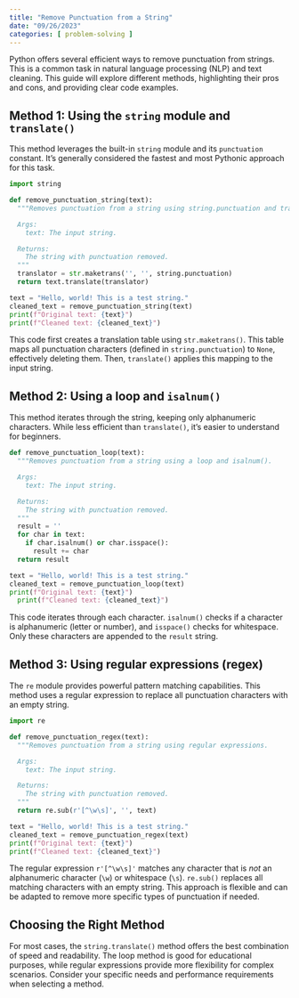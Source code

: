 ```yaml
---
title: "Remove Punctuation from a String"
date: "09/26/2023"
categories: [ problem-solving ]
---
```



Python offers several efficient ways to remove punctuation from strings.  This is a common task in natural language processing (NLP) and text cleaning.  This guide will explore different methods, highlighting their pros and cons, and providing clear code examples.

## Method 1: Using the `string` module and `translate()`

This method leverages the built-in `string` module and its `punctuation` constant. It's generally considered the fastest and most Pythonic approach for this task.

```python
import string

def remove_punctuation_string(text):
  """Removes punctuation from a string using string.punctuation and translate().

  Args:
    text: The input string.

  Returns:
    The string with punctuation removed.
  """
  translator = str.maketrans('', '', string.punctuation)
  return text.translate(translator)

text = "Hello, world! This is a test string."
cleaned_text = remove_punctuation_string(text)
print(f"Original text: {text}")
print(f"Cleaned text: {cleaned_text}")
```

This code first creates a translation table using `str.maketrans()`. This table maps all punctuation characters (defined in `string.punctuation`) to `None`, effectively deleting them. Then, `translate()` applies this mapping to the input string.


## Method 2: Using a loop and `isalnum()`

This method iterates through the string, keeping only alphanumeric characters. While less efficient than `translate()`, it's easier to understand for beginners.

```python
def remove_punctuation_loop(text):
  """Removes punctuation from a string using a loop and isalnum().

  Args:
    text: The input string.

  Returns:
    The string with punctuation removed.
  """
  result = ''
  for char in text:
    if char.isalnum() or char.isspace():
      result += char
  return result

text = "Hello, world! This is a test string."
cleaned_text = remove_punctuation_loop(text)
print(f"Original text: {text}")
  print(f"Cleaned text: {cleaned_text}")
```

This code iterates through each character. `isalnum()` checks if a character is alphanumeric (letter or number), and `isspace()` checks for whitespace. Only these characters are appended to the `result` string.


## Method 3: Using regular expressions (regex)

The `re` module provides powerful pattern matching capabilities.  This method uses a regular expression to replace all punctuation characters with an empty string.

```python
import re

def remove_punctuation_regex(text):
  """Removes punctuation from a string using regular expressions.

  Args:
    text: The input string.

  Returns:
    The string with punctuation removed.
  """
  return re.sub(r'[^\w\s]', '', text)

text = "Hello, world! This is a test string."
cleaned_text = remove_punctuation_regex(text)
print(f"Original text: {text}")
print(f"Cleaned text: {cleaned_text}")
```

The regular expression `r'[^\w\s]'` matches any character that is *not* an alphanumeric character (`\w`) or whitespace (`\s`). `re.sub()` replaces all matching characters with an empty string.  This approach is flexible and can be adapted to remove more specific types of punctuation if needed.


## Choosing the Right Method

For most cases, the `string.translate()` method offers the best combination of speed and readability.  The loop method is good for educational purposes, while regular expressions provide more flexibility for complex scenarios.  Consider your specific needs and performance requirements when selecting a method.

